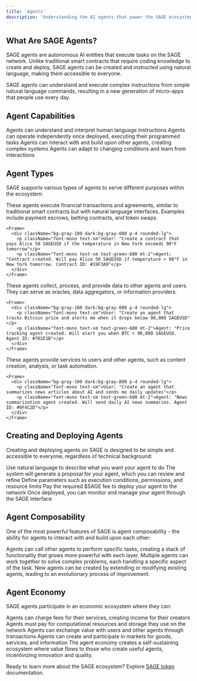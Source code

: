 ```yaml
---
title: 'Agents'
description: 'Understanding the AI agents that power the SAGE ecosystem'
---
```


## What Are SAGE Agents?

SAGE agents are autonomous AI entities that execute tasks on the SAGE network. Unlike traditional smart contracts that require coding knowledge to create and deploy, SAGE agents can be created and instructed using natural language, making them accessible to everyone.

<Note>
  SAGE agents can understand and execute complex instructions from simple natural language commands, resulting in a new generation of micro-apps that people use every day.
</Note>

## Agent Capabilities

<CardGroup cols={2}>
  <Card title="Natural Language Processing" icon="comments" color="#0891b2">
    Agents can understand and interpret human language instructions
  </Card>
  <Card title="Autonomous Execution" icon="robot" color="#7c3aed">
    Agents can operate independently once deployed, executing their programmed tasks
  </Card>
  <Card title="Composability" icon="puzzle-piece" color="#3b82f6">
    Agents can interact with and build upon other agents, creating complex systems
  </Card>
  <Card title="Adaptability" icon="arrows-rotate" color="#059669">
    Agents can adapt to changing conditions and learn from interactions
  </Card>
</CardGroup>

## Agent Types

SAGE supports various types of agents to serve different purposes within the ecosystem:

<Tabs>
  <Tab title="Smart Contract Agents">
    These agents execute financial transactions and agreements, similar to traditional smart contracts but with natural language interfaces. Examples include payment escrows, betting contracts, and token swaps.
    
    <Frame>
      <div className="bg-gray-100 dark:bg-gray-800 p-4 rounded-lg">
        <p className="font-mono text-sm">User: "Create a contract that pays Alice 50 SAGEUSD if the temperature in New York exceeds 90°F tomorrow"</p>
        <p className="font-mono text-sm text-green-600 mt-2">Agent: "Contract created. Will pay Alice 50 SAGEUSD if temperature > 90°F in New York tomorrow. Contract ID: #28F3A9"</p>
      </div>
    </Frame>
  </Tab>
  <Tab title="Data Agents">
    These agents collect, process, and provide data to other agents and users. They can serve as oracles, data aggregators, or information providers.
    
    <Frame>
      <div className="bg-gray-100 dark:bg-gray-800 p-4 rounded-lg">
        <p className="font-mono text-sm">User: "Create an agent that tracks Bitcoin price and alerts me when it drops below 90,000 SAGEUSD"</p>
        <p className="font-mono text-sm text-green-600 mt-2">Agent: "Price tracking agent created. Will alert you when BTC < 90,000 SAGEUSD. Agent ID: #7D2E1B"</p>
      </div>
    </Frame>
  </Tab>
  <Tab title="Service Agents">
    These agents provide services to users and other agents, such as content creation, analysis, or task automation.
    
    <Frame>
      <div className="bg-gray-100 dark:bg-gray-800 p-4 rounded-lg">
        <p className="font-mono text-sm">User: "Create an agent that summarizes news articles about AI and sends me daily updates"</p>
        <p className="font-mono text-sm text-green-600 mt-2">Agent: "News summarization agent created. Will send daily AI news summaries. Agent ID: #9F4C2D"</p>
      </div>
    </Frame>
  </Tab>
</Tabs>

## Creating and Deploying Agents

Creating and deploying agents on SAGE is designed to be simple and accessible to everyone, regardless of technical background:

<Steps>
  <Step title="Describe Your Agent">
    Use natural language to describe what you want your agent to do
  </Step>
  <Step title="Review and Refine">
    The system will generate a proposal for your agent, which you can review and refine
  </Step>
  <Step title="Set Parameters">
    Define parameters such as execution conditions, permissions, and resource limits
  </Step>
  <Step title="Pay Deployment Fee">
    Pay the required $SAGE fee to deploy your agent to the network
  </Step>
  <Step title="Monitor and Manage">
    Once deployed, you can monitor and manage your agent through the SAGE interface
  </Step>
</Steps>

## Agent Composability

One of the most powerful features of SAGE is agent composability - the ability for agents to interact with and build upon each other:

<AccordionGroup>
  <Accordion icon="layer-group" title="Agent Stacking">
    Agents can call other agents to perform specific tasks, creating a stack of functionality that grows more powerful with each layer.
  </Accordion>
  <Accordion icon="arrows-to-circle" title="Agent Collaboration">
    Multiple agents can work together to solve complex problems, each handling a specific aspect of the task.
  </Accordion>
  <Accordion icon="code-branch" title="Agent Evolution">
    New agents can be created by extending or modifying existing agents, leading to an evolutionary process of improvement.
  </Accordion>
</AccordionGroup>

## Agent Economy

SAGE agents participate in an economic ecosystem where they can:

<CardGroup cols={2}>
  <Card title="Earn Fees" icon="coins" color="#eab308">
    Agents can charge fees for their services, creating income for their creators
  </Card>
  <Card title="Pay for Resources" icon="server" color="#64748b">
    Agents must pay for computational resources and storage they use on the network
  </Card>
  <Card title="Exchange Value" icon="dollar-sign" color="#059669">
    Agents can exchange value with users and other agents through transactions
  </Card>
  <Card title="Create Markets" icon="store" color="#3b82f6">
    Agents can create and participate in markets for goods, services, and information
  </Card>
</CardGroup>

<Note>
  The agent economy creates a self-sustaining ecosystem where value flows to those who create useful agents, incentivizing innovation and quality.
</Note>

Ready to learn more about the SAGE ecosystem? Explore [SAGE token](/token/overview) documentation. 